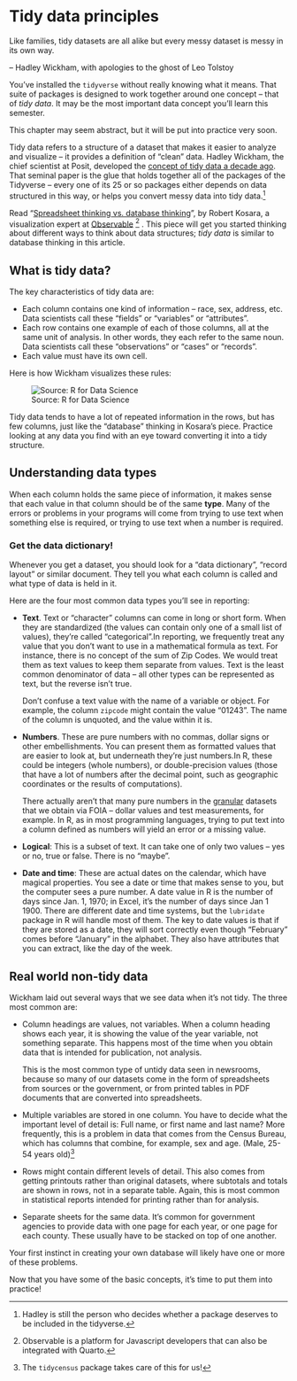 # Tidy data principles {#r-tidy}

::: otro-blockquote

Like families, tidy datasets are all alike but every messy dataset is messy in its own way.

-- [Hadley Wickham, with apologies to the ghost of Leo Tolstoy]{.text-muted .fs-5 .fst-italic}

:::


You've installed the `tidyverse` without really knowing what it means. That suite of packages is designed to work together around one concept -- that of *tidy data*. It may be the most important data concept  you'll learn this semester. 

This chapter may seem abstract, but it will be put into practice very soon.

Tidy data refers to a structure of a dataset that makes it easier to analyze and visualize -- it provides a definition of "clean" data. Hadley Wickham, the chief scientist at Posit, developed the [concept of tidy data a decade ago](https://vita.had.co.nz/papers/tidy-data.pdf). That seminal paper is the glue that holds together all of the packages of the Tidyverse -- every one of its 25 or so packages either depends on data structured in this way, or helps you convert messy data into tidy data.^[Hadley is still the person who decides whether a package deserves to be included in the tidyverse.] 

::: callout-dothis

Read "[Spreadsheet thinking vs. database thinking](https://eagereyes.org/blog/2016/spreadsheet-thinking-vs-database-thinking)", by Robert Kosara, a visualization expert at [Observable](https://observablehq.com/) ^[Observable is a platform for Javascript developers that can also be integrated with Quarto.] . This piece will get you started thinking about different ways to think about data structures; *tidy data* is similar to database thinking in this article.
::: 

## What is tidy data?

The key characteristics of tidy data are: 

-  Each column contains one kind of information – race, sex, address, etc. Data scientists call these “fields” or “variables” or “attributes”.
 - Each row contains one example of each of those columns, all at the same unit of analysis. In other words, they each refer to the same noun. Data scientists call these “observations” or “cases” or “records”.
 - Each value must have its own cell. 
 
 Here is how Wickham visualizes these rules: 
 
 ![Source: R for Data Science](assets/images/start-tidy-hadley1.png)
 
Tidy data tends to have a lot of repeated information in the rows, but has few columns, just like the "database" thinking in Kosara's piece. Practice looking at any data you find with an eye toward converting it into a tidy structure. 

## Understanding data types

When each column holds the same piece of information, it makes sense that each value in that column should be of the same **type**.  Many of the errors or problems in your programs will come from trying to use text when something else is required, or trying to use text when a number is required.

::: callout-important
### Get the data dictionary!
Whenever you get a dataset, you should look for a "data dictionary", "record layout" or similar document. They tell you what each column is called and what type of data is held in it. 
::: 

Here are the four most common data types you'll see in reporting: 

- **Text**. Text or "character" columns can come in long or short form. When they are standardized (the values can contain only one of a small list of values), they're called "categorical".In reporting, we frequently treat any value that you don't want to use in a mathematical formula as text. For instance, there is no concept of the sum of Zip Codes. We would treat them as text values to keep them separate from values. Text is the least common denominator of data -- all other types can be represented as text, but the reverse isn't true.

  Don't confuse a text value with the name of a variable or object. For example, the column `zipcode` might contain the value "01243". The name of the column is unquoted, and the value within it is.

- **Numbers**. These are pure numbers with no commas, dollar signs or other embellishments.  You can present them as formatted values that are easier to look at, but underneath they're just numbers.In R, these could be integers (whole numbers), or double-precision values (those that have a lot of numbers after the decimal point, such as geographic coordinates or the results of computations).  

  There actually aren't that many pure numbers in the [granular](start-data-def.qmd#granular-and-aggregated-data) datasets that we obtain via FOIA -- dollar values and test measurements, for example.  In R, as in most programming languages, trying to put text into a column defined as numbers will yield an error or a missing value.

- **Logical**: This is a subset of text. It can take one of only two values -- yes or no, true or false. There is no "maybe". 

- **Date and time**: These are actual dates on the calendar, which have magical properties. You see a date or time that makes sense to  you, but the computer sees a pure number. A date value in R is the number of days since Jan. 1, 1970; in Excel, it's the number of days since Jan 1 1900. There are different date and time systems, but the `lubridate` package in R will handle most of them.  The key to date values is that if they are stored as a date, they will sort correctly even though "February" comes before "January" in the alphabet. They also have attributes that you can extract, like the day of the week.  


## Real world non-tidy data

Wickham laid out several ways that we see data when it’s not tidy. The three most common are:

- Column headings are values, not variables. When a column heading shows each year, it is showing the value of the year variable, not something separate. This happens most of the time when you obtain data that is intended for publication, not analysis.

  This is the most common type of untidy data seen in newsrooms, because so many of our datasets come in the form of spreadsheets from sources or the government, or from printed tables in PDF documents that are converted into spreadsheets.  

- Multiple variables are stored in one column. You have to decide what the important level of detail is: Full name, or first name and last name? More frequently, this is a problem in data that comes from the Census Bureau, which has columns that combine, for example, sex and age. (Male, 25-54 years old)^[The `tidycensus` package takes care of this for us!]

- Rows might contain different levels of detail. This also comes from getting printouts rather than original datasets, where subtotals and totals are shown in rows, not in a separate table. Again, this is most common in statistical reports intended for printing rather than for analysis. 

- Separate sheets for the same data. It's common for government agencies to provide data with one page for each year, or one page for each county. These usually have to be stacked on top of one another.

Your first instinct in creating your own database will likely have one or more of these problems.

Now that you have some of the basic concepts, it's time to put them into practice!

